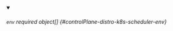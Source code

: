 
<details className="config-field" data-expandable="false" open>
<summary>

###### `env` <span className="config-field-required" data-required="false">required</span> <span className="config-field-type">object[]</span> <span className="config-field-default"></span> <span className="config-field-enum"></span> {#controlPlane-distro-k8s-scheduler-env}



</summary>



</details>
